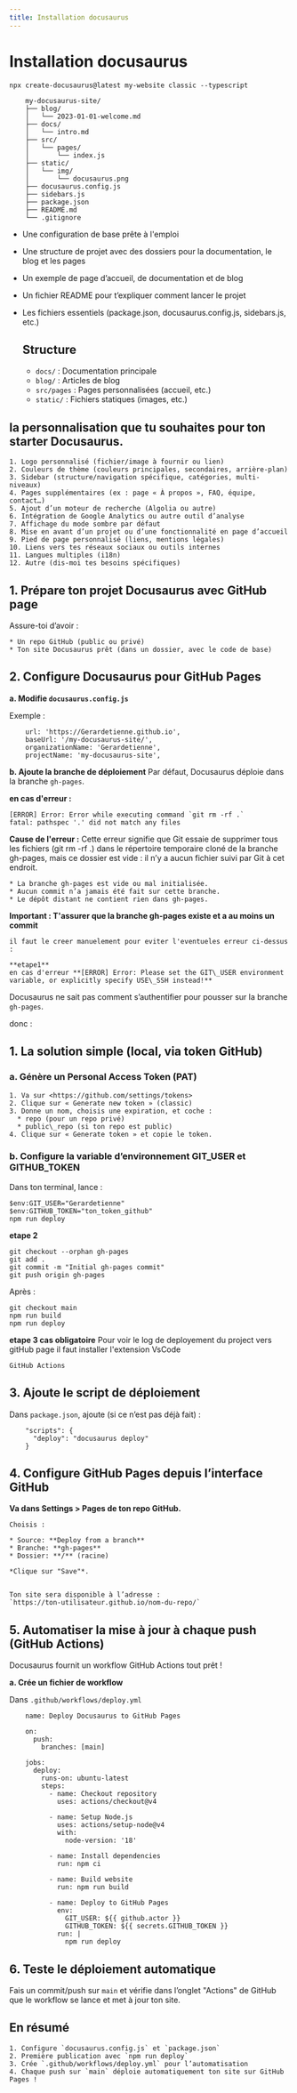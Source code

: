 ```yaml
---
title: Installation docusaurus
---
```



<SimpleAuth>

# Installation docusaurus
```
npx create-docusaurus@latest my-website classic --typescript
```
````
    my-docusaurus-site/
    ├── blog/
    │   └── 2023-01-01-welcome.md
    ├── docs/
    │   └── intro.md
    ├── src/
    │   └── pages/
    │       └── index.js
    ├── static/
    │   └── img/
    │       └── docusaurus.png
    ├── docusaurus.config.js
    ├── sidebars.js
    ├── package.json
    ├── README.md
    └── .gitignore

````

* Une configuration de base prête à l'emploi
* Une structure de projet avec des dossiers pour la documentation, le blog et les pages
* Un exemple de page d’accueil, de documentation et de blog
* Un fichier README pour t’expliquer comment lancer le projet
* Les fichiers essentiels (package.json, docusaurus.config.js, sidebars.js, etc.)

    ## Structure

    - `docs/` : Documentation principale
    - `blog/` : Articles de blog
    - `src/pages` : Pages personnalisées (accueil, etc.)
    - `static/` : Fichiers statiques (images, etc.)


## la personnalisation que tu souhaites pour ton starter Docusaurus.
````
1. Logo personnalisé (fichier/image à fournir ou lien)
2. Couleurs de thème (couleurs principales, secondaires, arrière-plan)
3. Sidebar (structure/navigation spécifique, catégories, multi-niveaux)
4. Pages supplémentaires (ex : page « À propos », FAQ, équipe, contact…)
5. Ajout d’un moteur de recherche (Algolia ou autre)
6. Intégration de Google Analytics ou autre outil d’analyse
7. Affichage du mode sombre par défaut
8. Mise en avant d’un projet ou d’une fonctionnalité en page d’accueil
9. Pied de page personnalisé (liens, mentions légales)
10. Liens vers tes réseaux sociaux ou outils internes
11. Langues multiples (i18n)
12. Autre (dis-moi tes besoins spécifiques)
````

## 1\. Prépare ton projet Docusaurus avec GitHub page

Assure-toi d’avoir :
````
* Un repo GitHub (public ou privé)
* Ton site Docusaurus prêt (dans un dossier, avec le code de base)
````

## 2\. Configure Docusaurus pour GitHub Pages

**a. Modifie `docusaurus.config.js`**

Exemple :
````
    url: 'https://Gerardetienne.github.io',
    baseUrl: '/my-docusaurus-site/',
    organizationName: 'Gerardetienne',
    projectName: 'my-docusaurus-site',
````

**b. Ajoute la branche de déploiement**
Par défaut, Docusaurus déploie dans la branche `gh-pages`.

**en cas d'erreur :**
````
[ERROR] Error: Error while executing command `git rm -rf .`
fatal: pathspec '.' did not match any files
````


**Cause de l'erreur :**
Cette erreur signifie que Git essaie de supprimer tous les fichiers (git rm -rf .) dans le répertoire temporaire cloné de la branche gh-pages, mais ce dossier est vide : il n’y a aucun fichier suivi par Git à cet endroit.

````
* La branche gh-pages est vide ou mal initialisée.
* Aucun commit n’a jamais été fait sur cette branche.
* Le dépôt distant ne contient rien dans gh-pages.
````

**Important : T'assurer que la branche gh-pages existe et a au moins un commit**
````
il faut le creer manuelement pour eviter l'eventueles erreur ci-dessus :

**etape1**
en cas d'erreur **[ERROR] Error: Please set the GIT\_USER environment variable, or explicitly specify USE\_SSH instead!**
````
Docusaurus ne sait pas comment s’authentifier pour pousser sur la branche `gh-pages`.

donc :

## 1\. **La solution simple (local, via token GitHub)**

### a. Génère un Personal Access Token (PAT)
````
1. Va sur <https://github.com/settings/tokens>
2. Clique sur « Generate new token » (classic)
3. Donne un nom, choisis une expiration, et coche :
  * repo (pour un repo privé)
  * public\_repo (si ton repo est public)
4. Clique sur « Generate token » et copie le token.
````

### b. Configure la variable d’environnement GIT\_USER et GITHUB\_TOKEN
Dans ton terminal, lance :

````
$env:GIT_USER="Gerardetienne"
$env:GITHUB_TOKEN="ton_token_github"
npm run deploy
````


**etape 2**
````
git checkout --orphan gh-pages
git add .
git commit -m "Initial gh-pages commit"
git push origin gh-pages

````

Après :

````
git checkout main
npm run build
npm run deploy
````

**etape 3 cas obligatoire**
Pour voir le log de deployement du project vers gitHub page il faut installer l'extension VsCode 

````
GitHub Actions
````


## 3\. Ajoute le script de déploiement

Dans `package.json`, ajoute (si ce n’est pas déjà fait) :
````
    "scripts": {
      "deploy": "docusaurus deploy"
    }
````

## 4\. Configure GitHub Pages depuis l’interface GitHub
**Va dans **Settings \> Pages** de ton repo GitHub.**

````
Choisis :

* Source: **Deploy from a branch**
* Branche: **gh-pages**
* Dossier: **/** (racine)

*Clique sur "Save"*.


Ton site sera disponible à l’adresse :
`https://ton-utilisateur.github.io/nom-du-repo/`
````


## 5\. Automatiser la mise à jour à chaque push (GitHub Actions)
Docusaurus fournit un workflow GitHub Actions tout prêt !

**a. Crée un fichier de workflow**

Dans `.github/workflows/deploy.yml` 

````
    name: Deploy Docusaurus to GitHub Pages

    on:
      push:
        branches: [main]

    jobs:
      deploy:
        runs-on: ubuntu-latest
        steps:
          - name: Checkout repository
            uses: actions/checkout@v4

          - name: Setup Node.js
            uses: actions/setup-node@v4
            with:
              node-version: '18'

          - name: Install dependencies
            run: npm ci

          - name: Build website
            run: npm run build

          - name: Deploy to GitHub Pages
            env:
              GIT_USER: ${{ github.actor }}
              GITHUB_TOKEN: ${{ secrets.GITHUB_TOKEN }}
            run: |
              npm run deploy

````


## 6\. Teste le déploiement automatique

Fais un commit/push sur `main` et vérifie dans l’onglet "Actions" de GitHub que le workflow se lance et met à jour ton site.




## En résumé
````
1. Configure `docusaurus.config.js` et `package.json`
2. Première publication avec `npm run deploy`
3. Crée `.github/workflows/deploy.yml` pour l’automatisation
4. Chaque push sur `main` déploie automatiquement ton site sur GitHub Pages !
````
</SimpleAuth>